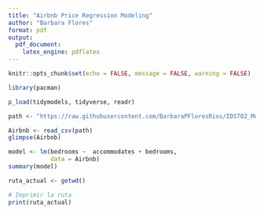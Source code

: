 ```yaml
---
title: "Airbnb Price Regression Modeling"
author: "Barbara Flores"
format: pdf 
output: 
  pdf_document: 
    latex_engine: pdflatex
---
```


```r
knitr::opts_chunk$set(echo = FALSE, message = FALSE, warning = FALSE)

library(pacman)


```

```r
p_load(tidymodels, tidyverse, readr)

path <- "https://raw.githubusercontent.com/BarbaraPFloresRios/IDS702_ModelingAndRepresentationOfData/main/20231001_AirbnbPricing/listings.csv"

Airbnb <- read_csv(path)
glimpse(Airbnb)

```

```r
model <- lm(bedrooms ~  accommodates + bedrooms,
            data = Airbnb)
summary(model)
```

```r
ruta_actual <- getwd()

# Imprimir la ruta
print(ruta_actual)
```
